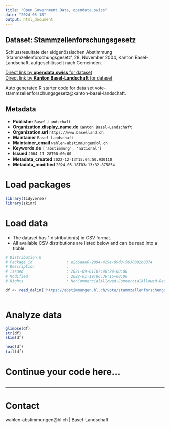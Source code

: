 ```yaml
---
title: "Open Government Data, opendata.swiss"
date: "2024-05-18"
output: html_document
---
```


## Dataset: Stammzellenforschungsgesetz

Schlussresultate der eidgenössischen Abstimmung 'Stammzellenforschungsgesetz', 28. November 2004, Kanton Basel-Landschaft, aufgeschlüsselt nach Gemeinden.

[Direct link by **opendata.swiss** for dataset](https://opendata.swiss/de/dataset/stammzellenforschungsgesetz)<br>
[Direct link by **Kanton Basel-Landschaft** for dataset](https://abstimmungen.bl.ch/vote/stammzellenforschungsgesetz/data)

Auto generated R starter code for data set vote-stammzellenforschungsgesetz@kanton-basel-landschaft.

## Metadata

- **Publisher** `Basel-Landschaft`
- **Organization.display_name.de** `Kanton Basel-Landschaft`
- **Organization.url** `https://www.baselland.ch`
- **Maintainer** `Basel-Landschaft`
- **Maintainer_email** `wahlen-abstimmungen@bl.ch`
- **Keywords.de** `['abstimmung', 'national']`
- **Issued** `2004-11-28T00:00:00`
- **Metadata_created** `2022-12-13T15:04:50.930110`
- **Metadata_modified** `2024-05-18T03:13:32.875854`


# Load packages

```r

library(tidyverse)
library(skimr)

```

# Load data

-   The dataset has 1 distribution(s) in CSV format.
-   All available CSV distributions are listed below and can be read into a tibble.

```r

# Distribution 0
# Package_id               : e2c6aae6-2894-429e-89d8-5630092b8374
# Description              : 
# Issued                   : 2021-09-01T07:46:24+00:00
# Modified                 : 2022-01-19T06:36:15+00:00
# Rights                   : NonCommercialAllowed-CommercialAllowed-ReferenceRequired

df <- read_delim('https://abstimmungen.bl.ch/vote/stammzellenforschungsgesetz/data-csv')



```

# Analyze data

```r

glimpse(df)
str(df)
skim(df)

head(df)
tail(df)

```

# Continue your code here...

```r

```

------------------------------------------------------------------------

# Contact

wahlen-abstimmungen@bl.ch | Basel-Landschaft
